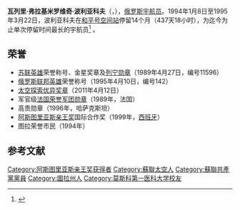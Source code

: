 {{Infobox astronaut
|name        = 瓦列里·波利亚科夫<br>Валерий Поляков
|image       = Valery Polyakov.jpg
|type        = [[俄罗斯联邦航天局|俄罗斯联邦航天局]]宇航员
|status      = 退役
|nationality = 俄罗斯
|birth_name  = 瓦列里·弗拉基米罗维奇·波利亚科夫
|birth_date  = {{birth date and age|1942|4|27}}
|birth_place = {{USSR}}[[圖拉_(圖拉州)|圖拉]]
|occupation  = [[醫師|醫師]]
|time        = 678天 16小时 32分
|mission     = [[和平號太空站遠征隊列表|和平号远征3]] / 远征4 （[[联盟TM-6|联盟TM-6]] / [[联盟TM-7|联盟TM-7]]）<br/> 和平号远征15 / 远征16 / 远征17 （[[联盟TM-18|联盟TM-18]] / [[联盟TM-20|联盟TM-20]]）
|insignia    = [[File:Soyuz_TM-6_patch.svg|35px]] [[File:Soyuz_TM-18_patch.png|50px]]
|awards      ={{{!}} style="background:transparent"
{{!}} {{俄罗斯联邦英雄}} {{Hero of the Soviet Union}}
{{!}}}
{{{!}} style="background:transparent"
{{!}} {{列宁勋章}}{{!!}}{{太空探索优异奖章}}
{{!}}}
{{{!}} style="background:transparent"
{{!}} {{法国荣誉军团勋章|type=4}}
{{!}}}
{{{!}} style="background:transparent"
{{!}} {{苏联宇航员徽章}}
{{!}}}
|}}
'''瓦列里·弗拉基米罗维奇·波利亚科夫'''（{{lang-ru|'''Валерий Владимирович Поляков'''|Valeri Vladimirovich Polyakov}}，{{bd|1942年|4月27日}}），[[俄罗斯|俄罗斯]][[宇航员|宇航员]]。1994年1月8日至1995年3月22日，波利亚科夫在[[和平号空间站|和平号空间站]]停留14个月（437天18小时），为迄今为止单次停留时间最长的宇航员<ref name=nytimes>{{cite news|last=Schwirtz|first=Michael|title=Staying Put on Earth, Taking a Step to Mars|url=http://www.nytimes.com/2009/03/31/science/space/31mars.html|accessdate=2010-05-15|newspaper=[[The_New_York_Times|The New York Times]]|date=2009-03-30|archive-date=2020-04-24|archive-url=https://web.archive.org/web/20200424084438/https://www.nytimes.com/2009/03/31/science/space/31mars.html|dead-url=no}}</ref> 。

==荣誉==
*[[苏联英雄|苏联英雄]]荣誉称号、金星奖章及[[列宁勋章|列宁勋章]]（1989年4月27日，编号11596）
*[[俄罗斯联邦英雄|俄罗斯联邦英雄]]荣誉称号（1995年4月10日，编号142）
*[[太空探索优异奖章|太空探索优异奖章]]（2011年4月12日）
*军官级[[法国荣誉军团勋章|法国荣誉军团勋章]]（1989年，法国）
*高贵勋章（1996年，哈萨克斯坦）
*[[阿斯图里亚斯亲王奖|阿斯图里亚斯亲王奖]]国际合作奖（1999年，[[西班牙|西班牙]]）
*图拉荣誉市民（1994年）

==参考文献==
{{reflist}}
{{苏联宇航员}}
{{阿斯图里亚斯亲王奖获得者|international-cooperation}}
{{authority control}}

{{DEFAULTSORT:Polyakov, Valeri}}
[[Category:阿斯图里亚斯亲王奖获得者|Category:阿斯图里亚斯亲王奖获得者]]
[[Category:蘇聯太空人|Category:蘇聯太空人]]
[[Category:蘇聯共產黨黨員|Category:蘇聯共產黨黨員]]
[[Category:圖拉州人|Category:圖拉州人]]
[[Category:莫斯科第一医科大学校友|Category:莫斯科第一医科大学校友]]